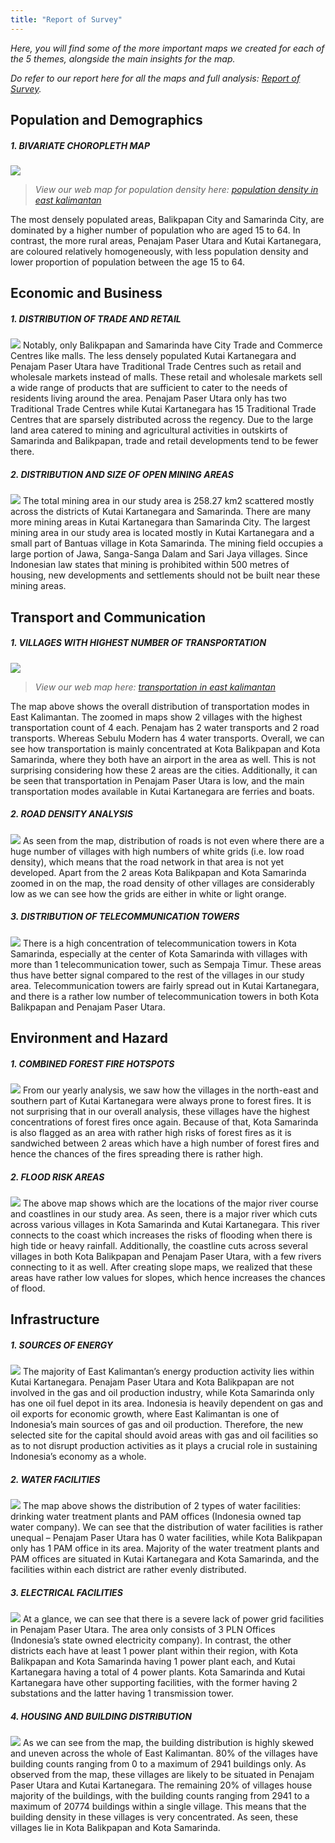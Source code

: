 ```yaml
---
title: "Report of Survey"
---
```

*Here, you will find some of the more important maps we created for each of the 5 themes, alongside the main insights for the map.*

*Do refer to our report here for all the maps and full analysis: [Report of Survey](https://drive.google.com/file/d/1c0bAN8FAqwtMblCe1L4g8LQmCvg6ye-B/view?usp=sharing).*

## Population and Demographics
##### 1. BIVARIATE CHOROPLETH MAP
![](img/Bivariate Choropleth Map FINAL.png)

> *View our web map for population density here: [population density in east kalimantan](https://winnielowsl.github.io/Population-Density/#9/-0.6784/116.8767)*

The most densely populated areas, Balikpapan City and Samarinda City, are dominated by a higher number of population who are aged 15 to 64. In contrast, the more rural areas, Penajam Paser Utara and Kutai Kartanegara, are coloured relatively homogeneously, with less population density and lower proportion of population between the age 15 to 64. 

## Economic and Business
##### 1. DISTRIBUTION OF TRADE AND RETAIL
![](img/Retail Map.png)
Notably, only Balikpapan and Samarinda have City Trade and Commerce Centres like malls. The less densely populated Kutai Kartanegara and Penajam Paser Utara have Traditional Trade Centres such as retail and wholesale markets instead of malls. These retail and wholesale markets sell a wide range of products that are sufficient to cater to the needs of residents living around the area. Penajam Paser Utara only has two Traditional Trade Centres while Kutai Kartanegara has 15 Traditional Trade Centres that are sparsely distributed across the regency. Due to the large land area catered to mining and agricultural activities in outskirts of Samarinda and Balikpapan, trade and retail developments tend to be fewer there.


##### 2. DISTRIBUTION AND SIZE OF OPEN MINING AREAS
![](img/Mine Map Final.png)
The total mining area in our study area is 258.27 km2 scattered mostly across the districts of Kutai Kartanegara and Samarinda. There are many more mining areas in Kutai Kartanegara than Samarinda City. The largest mining area in our study area is located mostly in Kutai Kartanegara and a small part of Bantuas village in Kota Samarinda. The mining field occupies a large portion of Jawa, Sanga-Sanga Dalam and Sari Jaya villages. Since Indonesian law states that mining is prohibited within 500 metres of housing, new developments and settlements should not be built near these mining areas. 

## Transport and Communication
##### 1. VILLAGES WITH HIGHEST NUMBER OF TRANSPORTATION
![](img/transport_village.png)

> *View our web map here: [transportation in east kalimantan](https://winnielowsl.github.io/Transportation/#10/-1.3189/117.3717)*

The map above shows the overall distribution of transportation modes in East Kalimantan. The zoomed in maps show 2 villages with the highest transportation count of 4 each. Penajam has 2 water transports and 2 road transports. Whereas Sebulu Modern has 4 water transports. Overall, we can see how transportation is mainly concentrated at Kota Balikpapan and Kota Samarinda, where they both have an airport in the area as well. This is not surprising considering how these 2 areas are the cities. Additionally, it can be seen that transportation in Penajam Paser Utara is low, and the main transportation modes available in Kutai Kartanegara are ferries and boats. 

##### 2. ROAD DENSITY ANALYSIS
![](img/road density.png)
As seen from the map, distribution of roads is not even where there are a huge number of villages with high numbers of white grids (i.e. low road density), which means that the road network in that area is not yet developed. Apart from the 2 areas Kota Balikpapan and Kota Samarinda zoomed in on the map, the road density of other villages are considerably low as we can see how the grids are either in white or light orange. 

##### 3. DISTRIBUTION OF TELECOMMUNICATION TOWERS
![](img/telecomm towers.png)
There is a high concentration of telecommunication towers in Kota Samarinda, especially at the center of Kota Samarinda with villages with more than 1 telecommunication tower, such as Sempaja Timur. These areas thus have better signal compared to the rest of the villages in our study area. Telecommunication towers are fairly spread out in Kutai Kartanegara, and there is a rather low number of telecommunication towers in both Kota Balikpapan and Penajam Paser Utara. 

## Environment and Hazard
##### 1. COMBINED FOREST FIRE HOTSPOTS
![](img/firehotspotcombined.png)
From our yearly analysis, we saw how the villages in the north-east and southern part of Kutai Kartanegara were always prone to forest fires. It is not surprising that in our overall analysis, these villages have the highest concentrations of forest fires once again. Because of that, Kota Samarinda is also flagged as an area with rather high risks of forest fires as it is sandwiched between 2 areas which have a high number of forest fires and hence the chances of the fires spreading there is rather high.

##### 2. FLOOD RISK AREAS
![](img/river.png)
The above map shows which are the locations of the major river course and coastlines in our study area. As seen, there is a major river which cuts across various villages in Kota Samarinda and Kutai Kartanegara. This river connects to the coast which increases the risks of flooding when there is high tide or heavy rainfall. Additionally, the coastline cuts across several villages in both Kota Balikpapan and Penajam Paser Utara, with a few rivers connecting to it as well. After creating slope maps, we realized that these areas have rather low values for slopes, which hence increases the chances of flood. 


## Infrastructure
##### 1. SOURCES OF ENERGY
![](img/energy facilities final.png)
The majority of East Kalimantan’s energy production activity lies within Kutai Kartanegara. Penajam Paser Utara and Kota Balikpapan are not involved in the gas and oil production industry, while Kota Samarinda only has one oil fuel depot in its area. Indonesia is heavily dependent on gas and oil exports for economic growth, where East Kalimantan is one of Indonesia’s main sources of gas and oil production. Therefore, the new selected site for the capital should avoid areas with gas and oil facilities so as to not disrupt production activities as it plays a crucial role in sustaining Indonesia’s economy as a whole.


##### 2. WATER FACILITIES
![](img/water facilities.png)
The map above shows the distribution of 2 types of water facilities: drinking water treatment plants and PAM offices (Indonesia owned tap water company). We can see that the distribution of water facilities is rather unequal – Penajam Paser Utara has 0 water facilities, while Kota Balikpapan only has 1 PAM office in its area. Majority of the water treatment plants and PAM offices are situated in Kutai Kartanegara and Kota Samarinda, and the facilities within each district are rather evenly distributed. 

##### 3. ELECTRICAL FACILITIES
![](img/electrical facilities.png)
At a glance, we can see that there is a severe lack of power grid facilities in Penajam Paser Utara. The area only consists of 3 PLN Offices (Indonesia’s state owned electricity company). In contrast, the other districts each have at least 1 power plant within their region, with Kota Balikpapan and Kota Samarinda having 1 power plant each, and Kutai Kartanegara having a total of 4 power plants. Kota Samarinda and Kutai Kartanegara have other supporting facilities, with the former having 2 substations and the latter having 1 transmission tower. 

##### 4. HOUSING AND BUILDING DISTRIBUTION
![](img/building distribution.png)
As we can see from the map, the building distribution is highly skewed and uneven across the whole of East Kalimantan. 80% of the villages have building counts ranging from 0 to a maximum of 2941 buildings only. As observed from the map, these villages are likely to be situated in Penajam Paser Utara and Kutai Kartanegara. The remaining 20% of villages house majority of the buildings, with the building counts ranging from 2941 to a maximum of 20774 buildings within a single village. This means that the building density in these villages is very concentrated. As seen, these villages lie in Kota Balikpapan and Kota Samarinda. 
